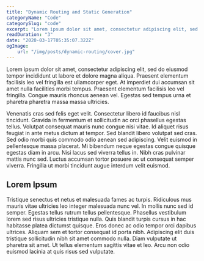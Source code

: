 ```yaml
---
title: "Dynamic Routing and Static Generation"
categoryName: "Code"
categorySlug: "code"
excerpt: "Lorem ipsum dolor sit amet, consectetur adipiscing elit, sed do eiusmod tempor incididunt ut labore et dolore magna aliqua. Praesent elementum facilisis leo vel fringilla est ullamcorper eget. At imperdiet dui accumsan sit amet nulla facilities morbi tempus."
readDuration: "3"
date: "2020-03-17T05:35:07.322Z"
ogImage:
    url: "/img/posts/dynamic-routing/cover.jpg"
---
```


Lorem ipsum dolor sit amet, consectetur adipiscing elit, sed do eiusmod tempor incididunt ut labore et dolore magna aliqua. Praesent elementum facilisis leo vel fringilla est ullamcorper eget. At imperdiet dui accumsan sit amet nulla facilities morbi tempus. Praesent elementum facilisis leo vel fringilla. Congue mauris rhoncus aenean vel. Egestas sed tempus urna et pharetra pharetra massa massa ultricies.

Venenatis cras sed felis eget velit. Consectetur libero id faucibus nisl tincidunt. Gravida in fermentum et sollicitudin ac orci phasellus egestas tellus. Volutpat consequat mauris nunc congue nisi vitae. Id aliquet risus feugiat in ante metus dictum at tempor. Sed blandit libero volutpat sed cras. Sed odio morbi quis commodo odio aenean sed adipiscing. Velit euismod in pellentesque massa placerat. Mi bibendum neque egestas congue quisque egestas diam in arcu. Nisi lacus sed viverra tellus in. Nibh cras pulvinar mattis nunc sed. Luctus accumsan tortor posuere ac ut consequat semper viverra. Fringilla ut morbi tincidunt augue interdum velit euismod.

## Lorem Ipsum

Tristique senectus et netus et malesuada fames ac turpis. Ridiculous mus mauris vitae ultricies leo integer malesuada nunc vel. In mollis nunc sed id semper. Egestas tellus rutrum tellus pellentesque. Phasellus vestibulum lorem sed risus ultricies tristique nulla. Quis blandit turpis cursus in hac habitasse platea dictumst quisque. Eros donec ac odio tempor orci dapibus ultrices. Aliquam sem et tortor consequat id porta nibh. Adipiscing elit duis tristique sollicitudin nibh sit amet commodo nulla. Diam vulputate ut pharetra sit amet. Ut tellus elementum sagittis vitae et leo. Arcu non odio euismod lacinia at quis risus sed vulputate.
